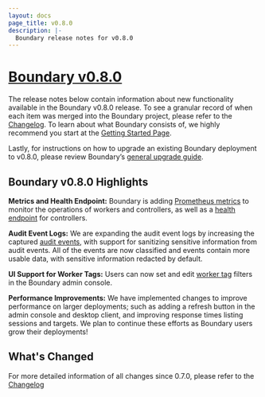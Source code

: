 ```yaml
---
layout: docs
page_title: v0.8.0
description: |-
  Boundary release notes for v0.8.0
---
```


# [Boundary v0.8.0](https://www.boundaryproject.io/downloads)

The release notes below contain information about new functionality available in the Boundary v0.8.0 release.
To see a granular record of when each item was merged into the Boundary project, please refer to the [Changelog](https://github.com/hashicorp/boundary/blob/main/CHANGELOG.md).
To learn about what Boundary consists of, we highly recommend you start at the [Getting Started Page](/docs/getting-started).

Lastly, for instructions on how to upgrade an existing Boundary deployment to v0.8.0, please review Boundary’s [general upgrade guide](https://learn.hashicorp.com/tutorials/boundary/upgrade-version).

## Boundary v0.8.0 Highlights

**Metrics and Health Endpoint:** Boundary is adding [Prometheus metrics](https://www.boundaryproject.io/docs/operations/metrics) to monitor the operations of workers and controllers, 
as well as a [health endpoint](https://www.boundaryproject.io/docs/operations/health) for controllers. 

**Audit Event Logs:** We are expanding the audit event logs by increasing the captured [audit events](https://www.boundaryproject.io/docs/configuration/events/overview), 
with support for sanitizing sensitive information from audit events. All of the events are now classified and events contain more usable data, with sensitive information redacted by default. 

**UI Support for Worker Tags:** Users can now set and edit [worker tag](https://www.boundaryproject.io/docs/concepts/filtering/worker-tags) filters in the Boundary admin console.

**Performance Improvements:** We have implemented changes to improve performance on larger deployments; such as adding a refresh button in the admin console and desktop client,
and improving response times listing sessions and targets. We plan to continue these efforts as Boundary users grow their deployments!


## What's Changed

For more detailed information of all changes since 0.7.0, please refer to the [Changelog](https://github.com/hashicorp/boundary/blob/main/CHANGELOG.md)

